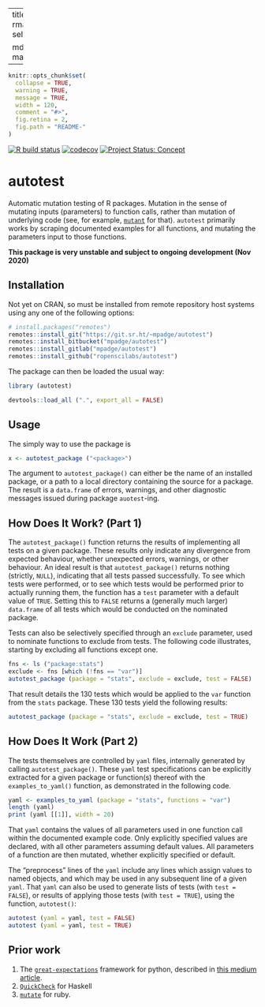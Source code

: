 
---
title: "autotest"
output:
  rmarkdown::html_vignette:
    self_contained: no

  md_document:
    variant: markdown_github
---

<!-- README.md is generated from README.Rmd. Please edit that file -->

```r
knitr::opts_chunk$set(
  collapse = TRUE,
  warning = TRUE,
  message = TRUE,
  width = 120,
  comment = "#>",
  fig.retina = 2,
  fig.path = "README-"
)
```

<!-- badges: start -->

[![R build
status](https://github.com/ropenscilabs/autotest/workflows/R-CMD-check/badge.svg)](https://github.com/ropenscilabs/autotest/actions?query=workflow%3AR-CMD-check)
[![codecov](https://codecov.io/gh/ropenscilabs/autotest/branch/master/graph/badge.svg)](https://codecov.io/gh/ropenscilabs/autotest)
[![Project Status:
Concept](https://www.repostatus.org/badges/latest/concept.svg)](https://www.repostatus.org/#concept)
<!-- badges: end -->

# autotest


Automatic mutation testing of R packages. Mutation in the sense of mutating
inputs (parameters) to function calls, rather than mutation of underlying code
(see, for example, [`mutant`](https://github.com/ropensci/mutant) for that).
`autotest` primarily works by scraping documented examples for all functions,
and mutating the parameters input to those functions.

**This package is very unstable and subject to ongoing development (Nov 2020)**

## Installation

Not yet on CRAN, so must be installed from remote repository host systems using
any one of the following options:
```r
# install.packages("remotes")
remotes::install_git("https://git.sr.ht/~mpadge/autotest")
remotes::install_bitbucket("mpadge/autotest")
remotes::install_gitlab("mpadge/autotest")
remotes::install_github("ropenscilabs/autotest")
```

The package can then be loaded the usual way:
```r
library (autotest)
```
```r
devtools::load_all (".", export_all = FALSE)
```

## Usage

The simply way to use the package is

```r
x <- autotest_package ("<package>")
```
The argument to `autotest_package()` can either be the name of an installed
package, or a path to a local directory containing the source for a package.
The result is a `data.frame` of errors, warnings, and other diagnostic messages
issued during package `auotest`-ing.

## How Does It Work? (Part 1)

The `autotest_package()` function returns the results of implementing all tests
on a given package. These results only indicate any divergence from expected
behaviour, whether unexpected errors, warnings, or other behaviour. An ideal
result is that `autotest_package()` returns nothing (strictly, `NULL`),
indicating that all tests passed successfully. To see which tests were
performed, or to see which tests would be performed prior to actually running
them, the function has a `test` parameter with a default value of `TRUE`.
Setting this to `FALSE` returns a (generally much larger) `data.frame` of all
tests which would be conducted on the nominated package.

Tests can also be selectively specified through an `exclude` parameter, used to
nominate functions to exclude from tests. The following code illustrates,
starting by excluding all functions except one.

```r
fns <- ls ("package:stats")
exclude <- fns [which (!fns == "var")]
autotest_package (package = "stats", exclude = exclude, test = FALSE)
```

That result details the 130 tests which would be applied to the `var` function
from the `stats` package. These 130 tests yield the following results:

```r
autotest_package (package = "stats", exclude = exclude, test = TRUE)
```

## How Does It Work (Part 2)

The tests themselves are controlled by `yaml` files, internally generated by
calling `autotest_package()`. These `yaml` test specifications can be
explicitly extracted for a given package or function(s) thereof with the
`examples_to_yaml()` function, as demonstrated in the following code.

```r
yaml <- examples_to_yaml (package = "stats", functions = "var")
length (yaml)
print (yaml [[1]], width = 20)
```

That `yaml` contains the values of all parameters used in one function call
within the documented example code. Only explicitly specified values are
declared, with all other parameters assuming default values. All parameters of
a function are then mutated, whether explicitly specified or default. 

The "preprocess" lines of the `yaml` include any lines which assign values to
named objects, and which may be used in any subsequent line of a given `yaml`.
That `yaml` can also be used to generate lists of tests (with `test = FALSE`),
or results of applying those tests (with `test = TRUE`), using the function,
`autotest()`:

```r
autotest (yaml = yaml, test = FALSE)
autotest (yaml = yaml, test = TRUE)
```


## Prior work

1. The
   [`great-expectations`](https://github.com/great-expectations/great_expectations)
   framework for python, described in [this medium
   article](https://medium.com/@expectgreatdata/down-with-pipeline-debt-introducing-great-expectations-862ddc46782a).
2. [`QuickCheck`](https://hackage.haskell.org/package/QuickCheck) for Haskell
3. [`mutate`](https://github.com/mbj/mutant) for ruby.
